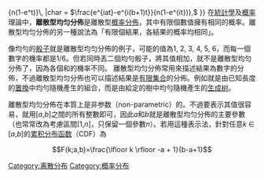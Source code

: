 {{NoteTA |G1=Math
|1=zh-hant:參數;zh-cn:参数;zh-tw:母數
|4= zh-hans:矩; zh-tw:動差;zh-hant:矩
}}
{{Unreferenced|time=2020-12-26T11:05:42+00:00}}
{{Expand|time=2013-07-23}}
{{機率分佈
|name = 離散型均匀分佈
|type = 質量
|pdf_image = [[File:DUniform_distribution_PDF.png|325px]]<br /><small>n=5 where n=b-a+1</small>
|cdf_image = [[File:DUniform_distribution_CDF.png|325px]]
|parameters =<math>a \in (...,-2,-1,0,1,2,...)\,</math><br /><math>b \in (...,-2,-1,0,1,2,...)\,</math><br /><math>n=b-a+1\,</math>
|support = <math>k \in \{a,a+1,...,b-1,b\}\,</math>
|pdf = <math>
    \begin{matrix}
    \frac{1}{n} & \mbox{for }a\le k \le b\ \\0 & \mbox{otherwise }
    \end{matrix}
    </math>
|cdf = <math>
    \begin{matrix}
    0 & \mbox{for }k<a\\ \frac{k-a+1}{n} & \mbox{for }a \le k \le b \\1 & \mbox{for }k>b
    \end{matrix}
    </math>
|mean = <math>\frac{a+b}{2}\,</math>
|median = <math>\frac{a+b}{2}\,</math>
|mode = N/A
|variance = <math>\frac{n^2-1}{12}\,</math>
|skewness = <math>0\,</math>
|kurtosis = <math>-\frac{6(n^2+1)}{5(n^2-1)}\,</math>
|entropy = <math>\ln(n)\,</math>
|mgf = <math>\frac{e^{at}-e^{(b+1)t}}{n(1-e^t)}\,</math>
|char = <math>\frac{e^{iat}-e^{i(b+1)t}}{n(1-e^{it})},</math>
}}
在[[統計學|統計學]]及[[概率|概率]]理論中，'''離散型均匀分佈'''是離散型[[概率分佈|概率分佈]]，其中有限個數值擁有相同的概率。離散型均匀分佈的另一種說法為「有限個結果，各結果的概率均相同」。

像均勻的[[骰子|骰子]]就是離散型均匀分佈的例子，可能的值為1, 2, 3, 4, 5, 6，而每一個數字的機率都是1/6。但若同時丟二個均勻骰子，將其值相加，就不是離散型均匀分佈了，因為各個和的機率不同。
離散型均匀分佈常用來描述結果為數字的分佈，不過離散型均匀分佈也可以描述結果是[[有限集合|有限集合]]的分佈。例如{{le|隨機置換|random permutation}}就是由已知長度的[[置換|置換]]中均勻隨機產生的組合，而{{le|均勻生成樹|uniform spanning tree}}是由給定的樹中均勻隨機產生的[[生成树|生成树]]。

離散型均匀分佈在本質上是非参数（non-parametric）的。不過要表示其值很容易，就用[''a'',''b'']之間的所有整數即可，因此''a''和''b''就是離散型均匀分佈的主要參數（也常常改為考慮區間[1,''n'']，只保留一個參數''n''）。若用這種表示法，針對任意''k'' ∈ [''a'',''b'']的[[累积分布函数|累积分布函数]]（CDF）為

:<math>F(k;a,b)=\frac{\lfloor k \rfloor -a + 1}{b-a+1}</math>

{{math-stub}}

{{概率分布}}
{{常见一元概率分布}}

[[Category:离散分布|Category:离散分布]]
[[Category:概率分布|Category:概率分布]]